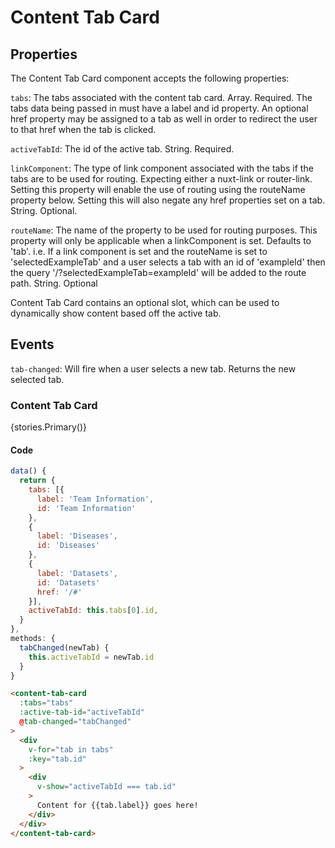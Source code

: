 
<Meta title="Components/Content Tab Card" />

# Content Tab Card

## Properties

The Content Tab Card component accepts the following properties:

`tabs`: The tabs associated with the content tab card. Array. Required. The tabs data being passed in must have a label and id property. 
An optional href property may be assigned to a tab as well in order to redirect the user to that href when the tab is clicked.

`activeTabId`: The id of the active tab. String. Required.

`linkComponent`: The type of link component associated with the tabs if the tabs are to be used for routing. Expecting either a nuxt-link or router-link.
Setting this property will enable the use of routing using the routeName property below. Setting this will also negate any href properties set on a tab. String. Optional.

`routeName`: The name of the property to be used for routing purposes. This property will only be applicable when a linkComponent is set. Defaults to 'tab'.
i.e. If a link component is set and the routeName is set to 'selectedExampleTab' and a user selects a tab with an id of 'exampleId' then the query '/?selectedExampleTab=exampleId' will be added to the route path. String. Optional

Content Tab Card contains an optional slot, which can be used to dynamically show content based off the active tab.

## Events

`tab-changed`: Will fire when a user selects a new tab. Returns the new selected tab.

### Content Tab Card

<Story name="Primary">{stories.Primary()}</Story>

#### Code

```js
data() {
  return {
    tabs: [{
      label: 'Team Information', 
      id: 'Team Information'
    },
    {
      label: 'Diseases', 
      id: 'Diseases'
    },
    {
      label: 'Datasets', 
      id: 'Datasets'
      href: '/#'
    }],
    activeTabId: this.tabs[0].id,
  }
},
methods: {
  tabChanged(newTab) {
    this.activeTabId = newTab.id
  }
}
```

```html
<content-tab-card
  :tabs="tabs"
  :active-tab-id="activeTabId"
  @tab-changed="tabChanged"
>
  <div
    v-for="tab in tabs"
    :key="tab.id"
  >
    <div
      v-show="activeTabId === tab.id" 
    >
      Content for {{tab.label}} goes here!
    </div>
  </div>
</content-tab-card>
```